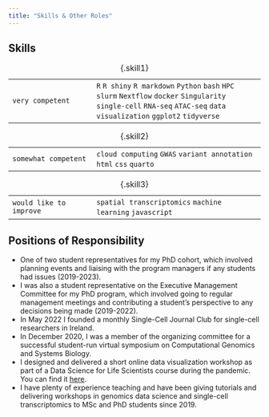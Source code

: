```yaml
---
title: "Skills & Other Roles"
---
```


## Skills

|  |  |
|:---|:-------|
|`very competent`| `R` `R shiny` `R markdown` `Python` `bash` `HPC` `slurm` `Nextflow` `docker` `Singularity` `single-cell` `RNA-seq` `ATAC-seq` `data visualization` `ggplot2` `tidyverse` |
: {.skill1}

|  |  |
|:---|:-------|
|`somewhat competent`| `cloud computing` `GWAS` `variant annotation` `html` `css` `quarto` |
: {.skill2}

|  |  |
|:---|:-------|
|`would like to improve`| `spatial transcriptomics` `machine learning` `javascript` |
: {.skill3}

## Positions of Responsibility

-   One of two student representatives for my PhD cohort, which involved planning events and liaising with the program managers if any students had issues (2019-2023).
-   I was also a student representative on the Executive Management Committee for my PhD program, which involved going to regular management meetings and contributing a student's perspective to any decisions being made (2019-2022).
-   In May 2022 I founded a monthly Single-Cell Journal Club for single-cell researchers in Ireland.
-   In December 2020, I was a member of the organizing committee for a successful student-run virtual symposium on Computational Genomics and Systems Biology.
-   I designed and delivered a short online data visualization workshop as part of a Data Science for Life Scientists course during the pandemic. You can find it [here](https://github.com/Genomics-CRT/Data-Science-For-Life-Science/tree/master/Introduction_to_R/part_3).
-   I have plenty of experience teaching and have been giving tutorials and delivering workshops in genomics data science and single-cell transcriptomics to MSc and PhD students since 2019.
